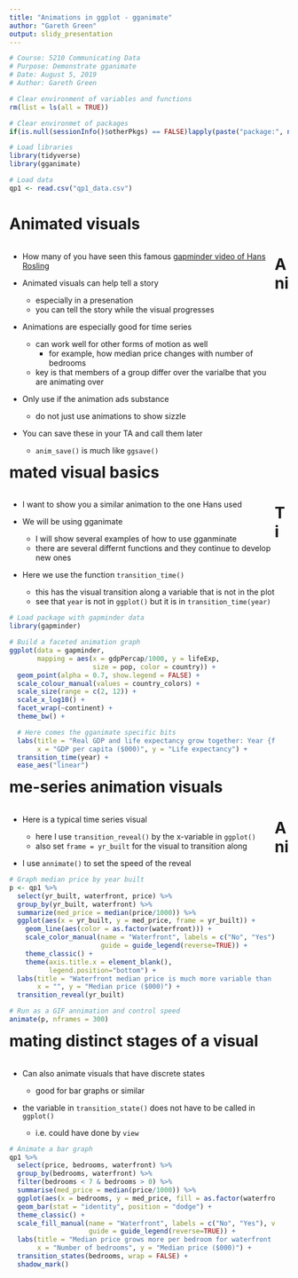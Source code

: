 ```yaml
---
title: "Animations in ggplot - gganimate"
author: "Gareth Green"
output: slidy_presentation
---
```


```r
# Course: 5210 Communicating Data
# Purpose: Demonstrate gganimate
# Date: August 5, 2019
# Author: Gareth Green

```

```r
# Clear environment of variables and functions
rm(list = ls(all = TRUE)) 

# Clear environmet of packages
if(is.null(sessionInfo()$otherPkgs) == FALSE)lapply(paste("package:", names(sessionInfo()$otherPkgs), sep=""), detach, character.only = TRUE, unload = TRUE)

```

```r
# Load libraries
library(tidyverse)
library(gganimate)

```

```r
# Load data
qp1 <- read.csv("qp1_data.csv")

```


Animated visuals
=======================================

<div style="float: left; width: 95%;">

+ How many of you have seen this famous [gapminder video of Hans Rosling](https://www.bing.com/videos/search?q=hans+rosling&view=detail&mid=4CC1172C798C8C3BD2A94CC1172C798C8C3BD2A9&FORM=VIRE)

+ Animated visuals can help tell a story

    - especially in a presenation
    - you can tell the story while the visual progresses

+ Animations are especially good for time series

    - can work well for other forms of motion as well
        - for example, how median price changes with number of bedrooms
    - key is that members of a group differ over the varialbe that you are animating over

+ Only use if the animation ads substance

    - do not just use animations to show sizzle

+ You can save these in your TA and call them later

    - `anim_save()` is much like `ggsave()`

</div>


Animated visual basics
=======================================

<div style="float: left; width: 95%;">

+ I want to show you a similar animation to the one Hans used

+ We will be using gganimate

    - I will show several examples of how to use gganminate
    - there are several differnt functions and they continue to develop new ones

+ Here we use the function `transition_time()`

    - this has the visual transition along a variable that is not in the plot
    - see that `year` is not in `ggplot()` but it is in `transition_time(year)`
    
```r
# Load package with gapminder data
library(gapminder)

# Build a faceted animation graph
ggplot(data = gapminder, 
       mapping = aes(x = gdpPercap/1000, y = lifeExp, 
                     size = pop, color = country)) +
  geom_point(alpha = 0.7, show.legend = FALSE) +
  scale_colour_manual(values = country_colors) +
  scale_size(range = c(2, 12)) +
  scale_x_log10() +
  facet_wrap(~continent) +
  theme_bw() +

  # Here comes the gganimate specific bits
  labs(title = "Real GDP and life expectancy grow together: Year {frame_time}",
       x = "GDP per capita ($000)", y = "Life expectancy") +
  transition_time(year) +
  ease_aes("linear")

```

</div>


Time-series animation visuals
=======================================

<div style="float: left; width: 95%;">

+ Here is a typical time series visual

    - here I use `transition_reveal()` by the x-variable in `ggplot()`
    - also set `frame = yr_built` for the visual to transition along

+ I use `annimate()` to set the speed of the reveal

```r
# Graph median price by year built
p <- qp1 %>% 
  select(yr_built, waterfront, price) %>% 
  group_by(yr_built, waterfront) %>% 
  summarize(med_price = median(price/1000)) %>% 
  ggplot(aes(x = yr_built, y = med_price, frame = yr_built)) + 
    geom_line(aes(color = as.factor(waterfront))) + 
    scale_color_manual(name = "Waterfront", labels = c("No", "Yes"), values = c("navy", "blue"),
                       guide = guide_legend(reverse=TRUE)) +
    theme_classic() +
    theme(axis.title.x = element_blank(),
          legend.position="bottom") +
  labs(title = "Waterfront median price is much more variable than non-waterfront",
       x = "", y = "Median price ($000)") +  
  transition_reveal(yr_built) 

# Run as a GIF annimation and control speed
animate(p, nframes = 300)

```

</div>

Animating distinct stages of a visual
=======================================

<div style="float: left; width: 95%;">

+ Can also animate visuals that have discrete states

    - good for bar graphs or similar

+ the variable in `transition_state()` does not have to be called in `ggplot()`

    - i.e. could have done by `view`

```r
# Animate a bar graph
qp1 %>% 
  select(price, bedrooms, waterfront) %>% 
  group_by(bedrooms, waterfront) %>%
  filter(bedrooms < 7 & bedrooms > 0) %>% 
  summarise(med_price = median(price/1000)) %>% 
  ggplot(aes(x = bedrooms, y = med_price, fill = as.factor(waterfront))) +
  geom_bar(stat = "identity", position = "dodge") +
  theme_classic() +
  scale_fill_manual(name = "Waterfront", labels = c("No", "Yes"), values = c("lightblue", "blue"),
                    guide = guide_legend(reverse=TRUE)) +
  labs(title = "Median price grows more per bedroom for waterfront homes",
       x = "Number of bedrooms", y = "Median price ($000)") +
  transition_states(bedrooms, wrap = FALSE) +
  shadow_mark()

```

</div>



